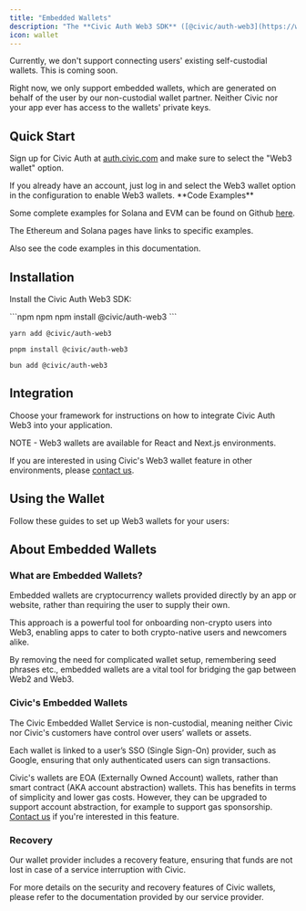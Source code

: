 ```yaml
---
title: "Embedded Wallets"
description: "The **Civic Auth Web3 SDK** ([@civic/auth-web3](https://www.npmjs.com/package/@civic/auth-web3)) extends the functionality of the base **Civic Auth SDK** by including the ability to provision a Web3 wallet for users. This allows Civic Auth apps to provide their users with access to the world of Cryptocurrencies and Web3 without any hassle or prior knowledge."
icon: wallet
---
```


<Info>
Currently, we don't support connecting users' existing self-custodial wallets. This is coming soon.

Right now, we only support embedded wallets, which are generated on behalf of the user by our non-custodial wallet partner. Neither Civic nor your app ever has access to the wallets' private keys.
</Info>

## Quick Start

Sign up for Civic Auth at [auth.civic.com](https://auth.civic.com) and make sure to select the "Web3 wallet" option.

<Check>
  If you already have an account, just log in and select the Web3 wallet option in the configuration to enable Web3 wallets.
</Check>

<Check>
**Code Examples**

Some complete examples for Solana and EVM can be found on Github [here](https://github.com/civicteam/civic-auth-examples/tree/main/packages/civic-auth-web3).

The Ethereum and Solana pages have links to specific examples.

Also see the code examples in this documentation.
</Check>

## Installation

Install the Civic Auth Web3 SDK:

<CodeGroup>
  ```npm npm
  npm install @civic/auth-web3
  ```

  ```yarn yarn
  yarn add @civic/auth-web3
  ```

  ```pnpm pnpm
  pnpm install @civic/auth-web3
  ```

  ```bun bun
  bun add @civic/auth-web3
  ```
</CodeGroup>

## Integration

Choose your framework for instructions on how to integrate Civic Auth Web3 into your application.

<Info>
NOTE - Web3 wallets are available for React and Next.js environments.

If you are interested in using Civic's Web3 wallet feature in other environments, please [contact us](https://discord.com/invite/MWmhXauJw8/?referrer=home-discord).
</Info>

<CardGroup cols={3}>
  <Card title="React" href="/auth/integration/react" img="/images/auth/web3/react.png"/>
  <Card title="Next.js" href="/auth/integration/nextjs" img="/images/auth/web3/next.png"/>
</CardGroup>

## Using the Wallet

Follow these guides to set up Web3 wallets for your users:

<CardGroup>
  <Card title="Ethereum & EVMs" href="/auth/web3/ethereum-evm" icon="diamond" horizontal/>
  <Card title="Solana" href="/auth/web3/solana" icon="code" horizontal/>
</CardGroup>

## About Embedded Wallets

### What are Embedded Wallets?

Embedded wallets are cryptocurrency wallets provided directly by an app or website, rather than requiring the user to supply their own.

This approach is a powerful tool for onboarding non-crypto users into Web3, enabling apps to cater to both crypto-native users and newcomers alike.

By removing the need for complicated wallet setup, remembering seed phrases etc., embedded wallets are a vital tool for bridging the gap between Web2 and Web3.

### Civic's Embedded Wallets

The Civic Embedded Wallet Service is non-custodial, meaning neither Civic nor Civic's customers have control over users’ wallets or assets.

Each wallet is linked to a user’s SSO (Single Sign-On) provider, such as Google, ensuring that only authenticated users can sign transactions.

Civic's wallets are EOA (Externally Owned Account) wallets, rather than smart contract (AKA account abstraction) wallets. This has benefits in terms of simplicity and lower gas costs. However, they can be upgraded to support account abstraction, for example to support gas sponsorship. [Contact us](https://discord.com/invite/MWmhXauJw8/?referrer=home-discord) if you're interested in this feature.

### **Recovery**

Our wallet provider includes a recovery feature, ensuring that funds are not lost in case of a service interruption with Civic.

For more details on the security and recovery features of Civic wallets, please refer to the documentation provided by our service provider.

